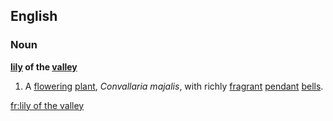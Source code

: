 ==English==
===Noun===
'''[[lily]] of the [[valley]]'''
{{wikipedia}}
# A [[flower]]ing [[plant]], ''Convallaria majalis'', with richly [[fragrant]] [[pendant]] [[bell]]s.

[[fr:lily of the valley]]